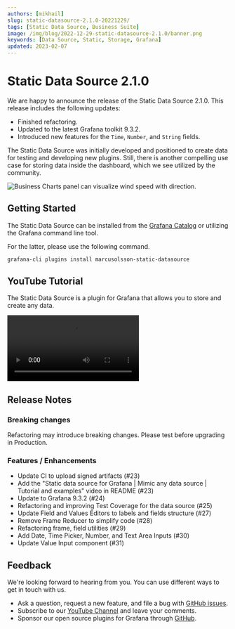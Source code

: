 ```yaml
---
authors: [mikhail]
slug: static-datasource-2.1.0-20221229/
tags: [Static Data Source, Business Suite]
image: /img/blog/2022-12-29-static-datasource-2.1.0/banner.png
keywords: [Data Source, Static, Storage, Grafana]
updated: 2023-02-07
---
```



# Static Data Source 2.1.0

We are happy to announce the release of the Static Data Source 2.1.0. This release includes the following updates:

- Finished refactoring.
- Updated to the latest Grafana toolkit 9.3.2.
- Introduced new features for the `Time`, `Number`, and `String` fields.

The Static Data Source was initially developed and positioned to create data for testing and developing new plugins. Still, there is another compelling use case for storing data inside the dashboard, which we see utilized by the community.

<Image
  title="Business Charts panel can visualize wind speed with direction."
  src="/img/blog/2022-12-29-static-datasource-2.1.0/wind.png"
  lazy={false}
/>

## Getting Started

The Static Data Source can be installed from the [Grafana Catalog](https://grafana.com/grafana/plugins/marcusolsson-static-datasource/) or utilizing the Grafana command line tool.

For the latter, please use the following command.

```bash
grafana-cli plugins install marcusolsson-static-datasource
```

## YouTube Tutorial

The Static Data Source is a plugin for Grafana that allows you to store and create any data.

<Video
  src="https://www.youtube.com/embed/QOV8ECOUjWs"
  title="Mimic any data with Static data source."
/>

## Release Notes

### Breaking changes

Refactoring may introduce breaking changes. Please test before upgrading in Production.

### Features / Enhancements

- Update CI to upload signed artifacts (#23)
- Add the "Static data source for Grafana | Mimic any data source | Tutorial and examples" video in README (#23)
- Update to Grafana 9.3.2 (#24)
- Refactoring and improving Test Coverage for the data source (#25)
- Update Field and Values Editors to labels and fields structure (#27)
- Remove Frame Reducer to simplify code (#28)
- Refactoring frame, field utilities (#29)
- Add Date, Time Picker, Number, and Text Area Inputs (#30)
- Update Value Input component (#31)

## Feedback

We're looking forward to hearing from you. You can use different ways to get in touch with us.

- Ask a question, request a new feature, and file a bug with [GitHub issues](https://github.com/volkovlabs/volkovlabs-static-datasource/issues).
- Subscribe to our [YouTube Channel](https://www.youtube.com/@volkovlabs) and leave your comments.
- Sponsor our open source plugins for Grafana through [GitHub](https://github.com/sponsors/VolkovLabs).
